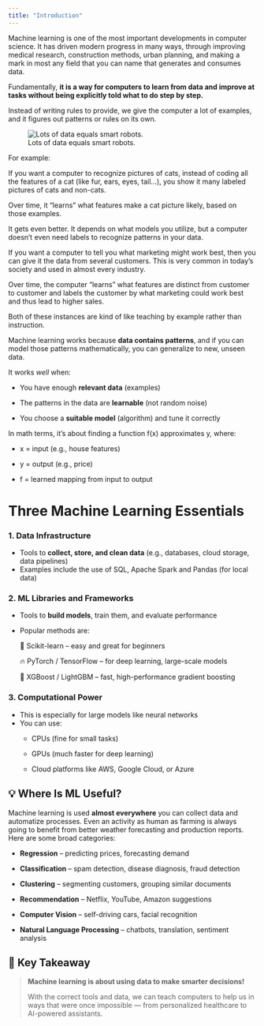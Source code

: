 ```yaml
---
title: "Introduction"
---
```


Machine learning is one of the most important developments in computer science. It has driven modern progress in many ways, through improving medical research, construction methods, urban planning, and making a mark in most any field that you can name that generates and consumes data.

Fundamentally, **it is a way for computers to learn from data and improve at tasks without being explicitly told what to do step by step.**

Instead of writing rules to provide, we give the computer a lot of examples, and it figures out patterns or rules on its own.

![Lots of data equals smart robots.](images/ml-robot.png)

For example:

If you want a computer to recognize pictures of cats, instead of coding all the features of a cat (like fur, ears, eyes, tail...), you show it many labeled pictures of cats and non-cats.

Over time, it "learns" what features make a cat picture likely, based on those examples.

It gets even better. It depends on what models you utilize, but a computer doesn't even need labels to recognize patterns in your data.

If you want a computer to tell you what marketing might work best, then you can give it the data from several customers. This is very common in today's society and used in almost every industry.

Over time, the computer "learns" what features are distinct from customer to customer and labels the customer by what marketing could work best and thus lead to higher sales.

Both of these instances are kind of like teaching by example rather than instruction.

Machine learning works because **data contains patterns**, and if you can model those patterns mathematically, you can generalize to new, unseen data.

It works *well* when:

-   You have enough **relevant data** (examples)

-   The patterns in the data are **learnable** (not random noise)

-   You choose a **suitable model** (algorithm) and tune it correctly

In math terms, it’s about finding a function f(x) approximates y, where:

-   x = input (e.g., house features)

-   y = output (e.g., price)

-   f = learned mapping from input to output

# Three Machine Learning Essentials

### 1. **Data Infrastructure**

-   Tools to **collect, store, and clean data** (e.g., databases, cloud storage, data pipelines)
-   Examples include the use of SQL, Apache Spark and Pandas (for local data)

### 2. **ML Libraries and Frameworks**

-   Tools to **build models**, train them, and evaluate performance

-   Popular methods are:

    🧠 Scikit-learn – easy and great for beginners

    🔥 PyTorch / TensorFlow – for deep learning, large-scale models

    🧪 XGBoost / LightGBM – fast, high-performance gradient boosting

### 3. **Computational Power**

-   This is especially for large models like neural networks
-   You can use:
    -   CPUs (fine for small tasks)

    -   GPUs (much faster for deep learning)

    -   Cloud platforms like AWS, Google Cloud, or Azure

## 💡 Where Is ML Useful?

Machine learning is used **almost everywhere** you can collect data and automatize processes. Even an activity as human as farming is always going to benefit from better weather forecasting and production reports. Here are some broad categories:

-   **Regression** – predicting prices, forecasting demand

-   **Classification** – spam detection, disease diagnosis, fraud detection

-   **Clustering** – segmenting customers, grouping similar documents

-   **Recommendation** – Netflix, YouTube, Amazon suggestions

-   **Computer Vision** – self-driving cars, facial recognition

-   **Natural Language Processing** – chatbots, translation, sentiment analysis

## 🎯 Key Takeaway

> **Machine learning is about using data to make smarter decisions!**
>
> With the correct tools and data, we can teach computers to help us in ways that were once impossible — from personalized healthcare to AI-powered assistants.
